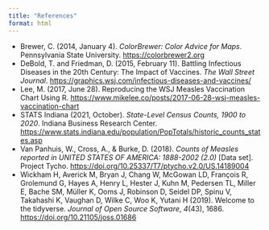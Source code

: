 ```yaml
---
title: "References"
format: html
---
```


*   Brewer, C. (2014, January 4). _ColorBrewer: Color Advice for Maps_. Pennsylvania State University. <https://colorbrewer2.org>
*   DeBold, T. and Friedman, D. (2015, February 11). Battling Infectious Diseases in the 20th Century: The Impact of Vaccines. _The Wall Street Journal_. <https://graphics.wsj.com/infectious-diseases-and-vaccines/>
*   Lee, M. (2017, June 28). Reproducing the WSJ Measles Vaccination Chart Using R. <https://www.mikelee.co/posts/2017-06-28-wsj-measles-vaccination-chart>
*   STATS Indiana (2021, October). _State-Level Census Counts, 1900 to 2020_. Indiana Business Research Center. <https://www.stats.indiana.edu/population/PopTotals/historic_counts_states.asp>
*   Van Panhuis, W., Cross, A., & Burke, D. (2018). _Counts of Measles reported in UNITED STATES OF AMERICA: 1888-2002 (2.0)_ [Data set]. Project Tycho. <https://doi.org/10.25337/T7/ptycho.v2.0/US.14189004>
*   Wickham H, Averick M, Bryan J, Chang W, McGowan LD, François R, Grolemund G, Hayes A, Henry L,
  Hester J, Kuhn M, Pedersen TL, Miller E, Bache SM, Müller K, Ooms J, Robinson D, Seidel DP,
  Spinu V, Takahashi K, Vaughan D, Wilke C, Woo K, Yutani H (2019). Welcome to the tidyverse.
  _Journal of Open Source Software_, *4*(43), 1686. <https://doi.org/10.21105/joss.01686>